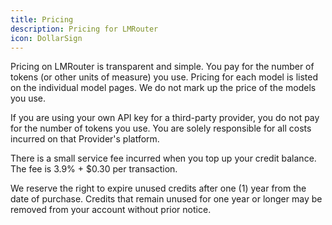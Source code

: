 ```yaml
---
title: Pricing
description: Pricing for LMRouter
icon: DollarSign
---
```


Pricing on LMRouter is transparent and simple. You pay for the number of tokens (or other units of measure) you use. Pricing for each model is listed on the individual model pages. We do not mark up the price of the models you use.

If you are using your own API key for a third-party provider, you do not pay for the number of tokens you use. You are solely responsible for all costs incurred on that Provider's platform.

There is a small service fee incurred when you top up your credit balance. The fee is 3.9% + $0.30 per transaction.

We reserve the right to expire unused credits after one (1) year from the date of purchase. Credits that remain unused for one year or longer may be removed from your account without prior notice.
